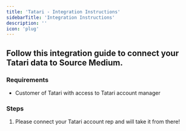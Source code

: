 ```yaml
---
title: 'Tatari - Integration Instructions'
sidebarTitle: 'Integration Instructions'
description: ''
icon: 'plug'
---
```


## Follow this integration guide to connect your Tatari data to Source Medium.

### Requirements

- Customer of Tatari with access to Tatari account manager

### Steps

1. Please connect your Tatari account rep and will take it from there!